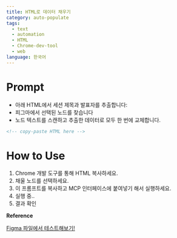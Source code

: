 ```yaml
---
title: HTML로 데이터 채우기
category: auto-populate
tags:
  - text
  - automation
  - HTML
  - Chrome-dev-tool
  - web
language: 한국어
---
```


# Prompt

- 아래 HTML에서 세션 제목과 발표자를 추출합니다:
- 피그마에서 선택된 노드를 찾습니다
- 노드 텍스트를 스캔하고 추출한 데이터로 모두 한 번에 교체합니다.

```html
<!-- copy-paste HTML here -->
```

# How to Use

1. Chrome 개발 도구를 통해 HTML 복사하세요.
2. 채울 노드를 선택하세요.
3. 이 프롬프트를 복사하고 MCP 인터페이스에 붙여넣기 해서 실행하세요.
4. 실행 중..
5. 결과 확인

**Reference**

<a
  href="https://www.figma.com/design/58mNjcrt16BdyaoeIAaqRE/%EC%9E%91%EC%97%85-%EC%8B%9C%EA%B0%84%EC%9D%84-%EB%8B%A8%EC%B6%95%ED%95%B4%EC%A3%BC%EB%8A%94--MCP-%EB%94%94%EC%9E%90%EC%9D%B8-%EC%98%A4%ED%86%A0%EB%A9%94%EC%9D%B4%EC%85%98-?node-id=40002021-13703&t=aOTEqMUCoii8m0Bu-11"
  class="figma-button">
  Figma 파일에서 테스트해보기!
</a>
